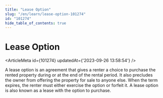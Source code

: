```yaml
---
title: "Lease Option"
slug: "/en/learn/lease-option-101274"
id: "101274"
hide_table_of_contents: true
---
```



# Lease Option

<ArticleMeta id={101274} updatedAt={'2023-09-26 13:58:54'} />
<div className='border-solid border-b border-t-0 my-4 border-[var(--ifm-color-gray-300)]' />

A lease option is an agreement that gives a renter a choice to purchase the rented property during or at the end of the rental period. It also precludes the owner from offering the property for sale to anyone else. When the term expires, the renter must either exercise the option or forfeit it. A lease option is also known as a lease with the option to purchase.
